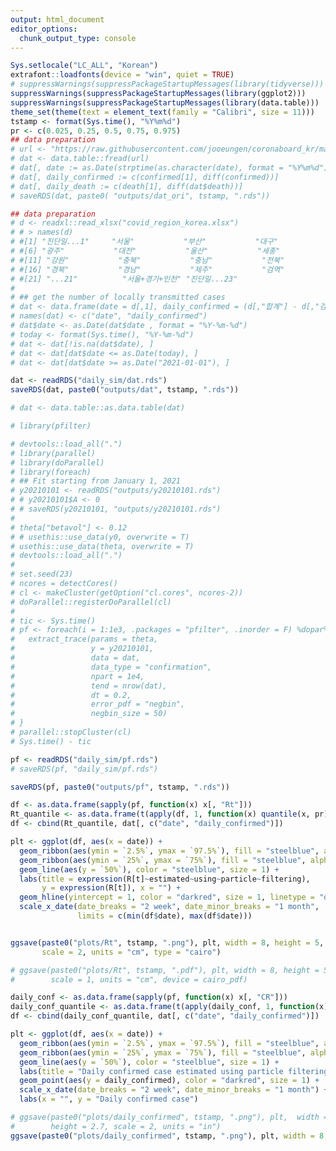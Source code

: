 ```yaml
---
output: html_document
editor_options: 
  chunk_output_type: console
---
```

```r
Sys.setlocale("LC_ALL", "Korean")
extrafont::loadfonts(device = "win", quiet = TRUE)
# suppressWarnings(suppressPackageStartupMessages(library(tidyverse)))
suppressWarnings(suppressPackageStartupMessages(library(ggplot2)))
suppressWarnings(suppressPackageStartupMessages(library(data.table)))
theme_set(theme(text = element_text(family = "Calibri", size = 11)))
tstamp <- format(Sys.time(), "%Y%m%d")
pr <- c(0.025, 0.25, 0.5, 0.75, 0.975)
## data preparation
# url <- "https://raw.githubusercontent.com/jooeungen/coronaboard_kr/master/kr_daily.csv"
# dat <- data.table::fread(url)
# dat[, date := as.Date(strptime(as.character(date), format = "%Y%m%d"))]
# dat[, daily_confirmed := c(confirmed[1], diff(confirmed))]
# dat[, daily_death := c(death[1], diff(dat$death))]
# saveRDS(dat, paste0( "outputs/dat_ori", tstamp, ".rds"))

## data preparation
# d <- readxl::read_xlsx("covid_region_korea.xlsx")
# # > names(d)
# #[1] "진단일...1"     "서울"           "부산"           "대구"           "인천"
# #[6] "광주"           "대전"           "울산"           "세종"           "경기"
# #[11] "강원"           "충북"           "충남"           "전북"           "전남"
# #[16] "경북"           "경남"           "제주"           "검역"           "합계"
# #[21] "...21"          "서울+경기+인천" "진단일...23"   
# 
# ## get the number of locally transmitted cases
# dat <- data.frame(date = d[,1], daily_confirmed = (d[,"합계"] - d[,"검역"]))
# names(dat) <- c("date", "daily_confirmed")
# dat$date <- as.Date(dat$date , format = "%Y-%m-%d")
# today <- format(Sys.time(), "%Y-%m-%d")
# dat <- dat[!is.na(dat$date), ]
# dat <- dat[dat$date <= as.Date(today), ]
# dat <- dat[dat$date >= as.Date("2021-01-01"), ]

dat <- readRDS("daily_sim/dat.rds") 
saveRDS(dat, paste0("outputs/dat", tstamp, ".rds"))

# dat <- data.table::as.data.table(dat)

# library(pfilter)

# devtools::load_all(".")
# library(parallel)
# library(doParallel)
# library(foreach)
# ## Fit starting from January 1, 2021
# y20210101 <- readRDS("outputs/y20210101.rds")
# # y20210101$A <- 0
# # saveRDS(y20210101, "outputs/y20210101.rds")
# 
# theta["betavol"] <- 0.12
# # usethis::use_data(y0, overwrite = T)
# usethis::use_data(theta, overwrite = T)
# devtools::load_all(".")
# 
# set.seed(23)
# ncores = detectCores()
# cl <- makeCluster(getOption("cl.cores", ncores-2))
# doParallel::registerDoParallel(cl)
# 
# tic <- Sys.time()
# pf <- foreach(i = 1:1e3, .packages = "pfilter", .inorder = F) %dopar% { 
#   extract_trace(params = theta, 
#                 y = y20210101, 
#                 data = dat, 
#                 data_type = "confirmation",
#                 npart = 1e4, 
#                 tend = nrow(dat), 
#                 dt = 0.2, 
#                 error_pdf = "negbin", 
#                 negbin_size = 50)
# }
# parallel::stopCluster(cl)
# Sys.time() - tic

pf <- readRDS("daily_sim/pf.rds")
# saveRDS(pf, "daily_sim/pf.rds")

saveRDS(pf, paste0("outputs/pf", tstamp, ".rds"))

df <- as.data.frame(sapply(pf, function(x) x[, "Rt"]))
Rt_quantile <- as.data.frame(t(apply(df, 1, function(x) quantile(x, pr))))
df <- cbind(Rt_quantile, dat[, c("date", "daily_confirmed")])

plt <- ggplot(df, aes(x = date)) +
  geom_ribbon(aes(ymin = `2.5%`, ymax = `97.5%`), fill = "steelblue", alpha = 0.4) +
  geom_ribbon(aes(ymin = `25%`, ymax = `75%`), fill = "steelblue", alpha = 0.6) +
  geom_line(aes(y = `50%`), color = "steelblue", size = 1) + 
  labs(title = expression(R[t]~estimated~using~particle~filtering),
       y = expression(R[t]), x = "") +
  geom_hline(yintercept = 1, color = "darkred", size = 1, linetype = "dotted") +
  scale_x_date(date_breaks = "2 week", date_minor_breaks = "1 month", 
               limits = c(min(df$date), max(df$date)))


ggsave(paste0("plots/Rt", tstamp, ".png"), plt, width = 8, height = 5, dpi = 600,
       scale = 2, units = "cm", type = "cairo")

# ggsave(paste0("plots/Rt", tstamp, ".pdf"), plt, width = 8, height = 5, dpi = 600,
#        scale = 1, units = "cm", device = cairo_pdf)

daily_conf <- as.data.frame(sapply(pf, function(x) x[, "CR"]))
daily_conf_quantile <- as.data.frame(t(apply(daily_conf, 1, function(x) quantile(x, pr))))
df <- cbind(daily_conf_quantile, dat[, c("date", "daily_confirmed")])

plt <- ggplot(df, aes(x = date)) +
  geom_ribbon(aes(ymin = `2.5%`, ymax = `97.5%`), fill = "steelblue", alpha = 0.4) +
  geom_ribbon(aes(ymin = `25%`, ymax = `75%`), fill = "steelblue", alpha = 0.6) +
  geom_line(aes(y = `50%`), color = "steelblue", size = 1) + 
  labs(title = "Daily confirmed case estimated using particle filtering", y = "R(t)", x = "Day") +
  geom_point(aes(y = daily_confirmed), color = "darkred", size = 1) +
  scale_x_date(date_breaks = "2 week", date_minor_breaks = "1 month") +
  labs(x = "", y = "Daily confirmed case") 

# ggsave(paste0("plots/daily_confirmed", tstamp, ".png"), plt,  width = 3.4, 
#        height = 2.7, scale = 2, units = "in")
ggsave(paste0("plots/daily_confirmed", tstamp, ".png"), plt, width = 8, height = 5, dpi = 600, scale = 2, units = "cm", type = "cairo")
```




